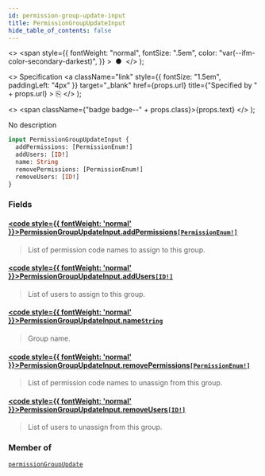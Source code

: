 ```yaml
---
id: permission-group-update-input
title: PermissionGroupUpdateInput
hide_table_of_contents: false
---
```


  <>
    <span
      style={{
        fontWeight: "normal",
        fontSize: ".5em",
        color: "var(--ifm-color-secondary-darkest)",
      }}
    >
      &nbsp;●&nbsp;
    </span>
  </>
);

  <>
    Specification
    <a
      className="link"
      style={{ fontSize: "1.5em", paddingLeft: "4px" }}
      target="\_blank"
      href={props.url}
      title={"Specified by " + props.url}
    >
      ⎘
    </a>
  </>
);

  <>
    <span className={"badge badge--" + props.class}>{props.text}</span>
  </>
);

No description

```graphql
input PermissionGroupUpdateInput {
  addPermissions: [PermissionEnum!]
  addUsers: [ID!]
  name: String
  removePermissions: [PermissionEnum!]
  removeUsers: [ID!]
}
```

### Fields

#### [<code style={{ fontWeight: 'normal' }}>PermissionGroupUpdateInput.<b>addPermissions</b></code>](#)<Bullet />[`[PermissionEnum!]`](../../api-reference/users/enums/permission-enum) <Badge class="secondary" text="list"/> <Badge class="secondary" text="enum"/> <Badge class="secondary" text="users"/>

> List of permission code names to assign to this group.

#### [<code style={{ fontWeight: 'normal' }}>PermissionGroupUpdateInput.<b>addUsers</b></code>](#)<Bullet />[`[ID!]`](../../api-reference/miscellaneous/scalars/id) <Badge class="secondary" text="list"/> <Badge class="secondary" text="scalar"/> <Badge class="secondary" text="miscellaneous"/>

> List of users to assign to this group.

#### [<code style={{ fontWeight: 'normal' }}>PermissionGroupUpdateInput.<b>name</b></code>](#)<Bullet />[`String`](../../api-reference/miscellaneous/scalars/string) <Badge class="secondary" text="scalar"/> <Badge class="secondary" text="miscellaneous"/>

> Group name.

#### [<code style={{ fontWeight: 'normal' }}>PermissionGroupUpdateInput.<b>removePermissions</b></code>](#)<Bullet />[`[PermissionEnum!]`](../../api-reference/users/enums/permission-enum) <Badge class="secondary" text="list"/> <Badge class="secondary" text="enum"/> <Badge class="secondary" text="users"/>

> List of permission code names to unassign from this group.

#### [<code style={{ fontWeight: 'normal' }}>PermissionGroupUpdateInput.<b>removeUsers</b></code>](#)<Bullet />[`[ID!]`](../../api-reference/miscellaneous/scalars/id) <Badge class="secondary" text="list"/> <Badge class="secondary" text="scalar"/> <Badge class="secondary" text="miscellaneous"/>

> List of users to unassign from this group.

### Member of

[`permissionGroupUpdate`](../../api-reference/users/mutations/permission-group-update) <Badge class="secondary" text="mutation"/>
